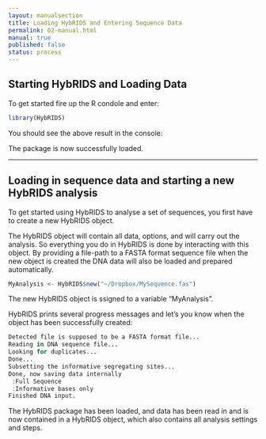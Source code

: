 ```yaml
---
layout: manualsection
title: Loading HybRIDS and Entering Sequence Data
permalink: 02-manual.html
manual: true
published: false
status: process
---
```


Starting HybRIDS and Loading Data
------------------------------------

To get started fire up the R condole and enter:

```r
library(HybRIDS)
```

You should see the above result in the console:

The package is now successfully loaded.

---

Loading in sequence data and starting a new HybRIDS analysis
------------------------------------------------------------

To get started using HybRIDS to analyse a set of sequences, you first have to create a new HybRIDS object.
 
The HybRIDS object will contain all data, options, and will carry out the analysis. So everything you do in HybRIDS is done by interacting with this object.
By providing a file-path to a FASTA format sequence file when the new object is created the DNA data will also be loaded and prepared automatically.

```r
MyAnalysis <- HybRIDS$new("~/Dropbox/MySequence.fas")
```
The new HybRIDS object is ssigned to a variable "MyAnalysis".

HybRIDS prints several progress messages and let's you know when the object has been successfully created:

```R
Detected file is supposed to be a FASTA format file...
Reading in DNA sequence file...
Looking for duplicates...
Done...
Subsetting the informative segregating sites...
Done, now saving data internally
 :Full Sequence
 :Informative bases only
Finished DNA input.
```

The HybRIDS package has been loaded, and data has been read in and is now contained in a HybRIDS object, which also contains all analysis settings and steps.
